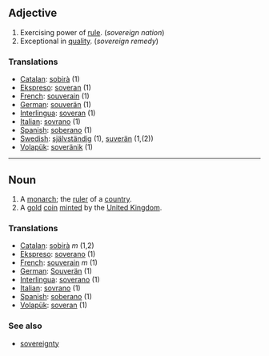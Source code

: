 ==Adjective== 

# Exercising power of [[rule]].  (''sovereign nation'')
# Exceptional in [[quality]].  (''sovereign remedy'')

===Translations=== 
*[[Catalan]]: [[sobirà]] (1)
*[[Ekspreso]]: [[soveran]] (1)
*[[French]]: [[souverain]]  (1)
*[[German]]: [[souverän]]  (1)
*[[Interlingua]]: [[soveran]]  (1)
*[[Italian]]: [[sovrano]]  (1)
*[[Spanish]]: [[soberano]] (1)
*[[Swedish]]: [[självständig]] (1), [[suverän]] (1,(2))
*[[Volapük]]: [[soveränik]] (1)
 
----

==Noun== 

#A [[monarch]]; the [[ruler]] of a [[country]].
#A [[gold]] [[coin]] [[mint]]ed by the [[United Kingdom]].

=== Translations === 
*[[Catalan]]: [[sobirà]] ''m'' (1,2)
*[[Ekspreso]]: [[soverano]] (1)
*[[French]]: [[souverain]] ''m'' (1)
*[[German]]: [[Souverän]]  (1)
*[[Interlingua]]: [[soverano]] (1) 
*[[Italian]]: [[sovrano]]  (1)
*[[Spanish]]: [[soberano]] (1)
*[[Volapük]]: [[soveran]] (1)

=== See also ===
*[[sovereignty]]